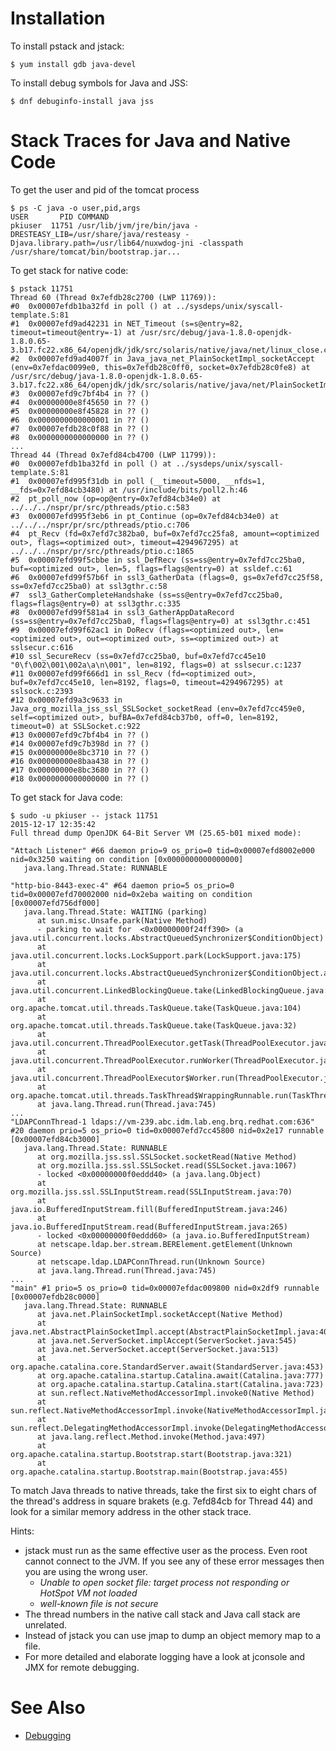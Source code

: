 = Installation =

To install pstack and jstack:

<pre>
$ yum install gdb java-devel
</pre>

To install debug symbols for Java and JSS:

<pre>
$ dnf debuginfo-install java jss
</pre>

= Stack Traces for Java and Native Code =

To get the user and pid of the tomcat process

<pre>
$ ps -C java -o user,pid,args
USER       PID COMMAND
pkiuser  11751 /usr/lib/jvm/jre/bin/java -DRESTEASY_LIB=/usr/share/java/resteasy -Djava.library.path=/usr/lib64/nuxwdog-jni -classpath /usr/share/tomcat/bin/bootstrap.jar...
</pre>

To get stack for native code:

<pre>
$ pstack 11751
Thread 60 (Thread 0x7efdb28c2700 (LWP 11769)):
#0  0x00007efdb1ba32fd in poll () at ../sysdeps/unix/syscall-template.S:81
#1  0x00007efd9ad42231 in NET_Timeout (s=s@entry=82, timeout=timeout@entry=-1) at /usr/src/debug/java-1.8.0-openjdk-1.8.0.65-3.b17.fc22.x86_64/openjdk/jdk/src/solaris/native/java/net/linux_close.c:361
#2  0x00007efd9ad4007f in Java_java_net_PlainSocketImpl_socketAccept (env=0x7efdac0099e0, this=0x7efdb28c0ff0, socket=0x7efdb28c0fe8) at /usr/src/debug/java-1.8.0-openjdk-1.8.0.65-3.b17.fc22.x86_64/openjdk/jdk/src/solaris/native/java/net/PlainSocketImpl.c:707
#3  0x00007efd9c7bf4b4 in ?? ()
#4  0x00000000e8f45650 in ?? ()
#5  0x00000000e8f45828 in ?? ()
#6  0x0000000000000001 in ?? ()
#7  0x00007efdb28c0f88 in ?? ()
#8  0x0000000000000000 in ?? ()
...
Thread 44 (Thread 0x7efd84cb4700 (LWP 11799)):
#0  0x00007efdb1ba32fd in poll () at ../sysdeps/unix/syscall-template.S:81
#1  0x00007efd995f31db in poll (__timeout=5000, __nfds=1, __fds=0x7efd84cb3480) at /usr/include/bits/poll2.h:46
#2  pt_poll_now (op=op@entry=0x7efd84cb34e0) at ../../../nspr/pr/src/pthreads/ptio.c:583
#3  0x00007efd995f3eb6 in pt_Continue (op=0x7efd84cb34e0) at ../../../nspr/pr/src/pthreads/ptio.c:706
#4  pt_Recv (fd=0x7efd7c382ba0, buf=0x7efd7cc25fa8, amount=<optimized out>, flags=<optimized out>, timeout=4294967295) at ../../../nspr/pr/src/pthreads/ptio.c:1865
#5  0x00007efd99f5cbbe in ssl_DefRecv (ss=ss@entry=0x7efd7cc25ba0, buf=<optimized out>, len=5, flags=flags@entry=0) at ssldef.c:61
#6  0x00007efd99f57b6f in ssl3_GatherData (flags=0, gs=0x7efd7cc25f58, ss=0x7efd7cc25ba0) at ssl3gthr.c:58
#7  ssl3_GatherCompleteHandshake (ss=ss@entry=0x7efd7cc25ba0, flags=flags@entry=0) at ssl3gthr.c:335
#8  0x00007efd99f581a4 in ssl3_GatherAppDataRecord (ss=ss@entry=0x7efd7cc25ba0, flags=flags@entry=0) at ssl3gthr.c:451
#9  0x00007efd99f62ac1 in DoRecv (flags=<optimized out>, len=<optimized out>, out=<optimized out>, ss=<optimized out>) at sslsecur.c:616
#10 ssl_SecureRecv (ss=0x7efd7cc25ba0, buf=0x7efd7cc45e10 "0\f\002\001\002a\a\n\001", len=8192, flags=0) at sslsecur.c:1237
#11 0x00007efd99f666d1 in ssl_Recv (fd=<optimized out>, buf=0x7efd7cc45e10, len=8192, flags=0, timeout=4294967295) at sslsock.c:2393
#12 0x00007efd9a3c9633 in Java_org_mozilla_jss_ssl_SSLSocket_socketRead (env=0x7efd7cc459e0, self=<optimized out>, bufBA=0x7efd84cb37b0, off=0, len=8192, timeout=0) at SSLSocket.c:922
#13 0x00007efd9c7bf4b4 in ?? ()
#14 0x00007efd9c7b398d in ?? ()
#15 0x00000000e8bc3710 in ?? ()
#16 0x00000000e8baa438 in ?? ()
#17 0x00000000e8bc3680 in ?? ()
#18 0x0000000000000000 in ?? ()
</pre>

To get stack for Java code:

<pre>
$ sudo -u pkiuser -- jstack 11751
2015-12-17 12:35:42
Full thread dump OpenJDK 64-Bit Server VM (25.65-b01 mixed mode):

"Attach Listener" #66 daemon prio=9 os_prio=0 tid=0x00007efd8002e000 nid=0x3250 waiting on condition [0x0000000000000000]
   java.lang.Thread.State: RUNNABLE

"http-bio-8443-exec-4" #64 daemon prio=5 os_prio=0 tid=0x00007efd70002000 nid=0x2eba waiting on condition [0x00007efd756df000]
   java.lang.Thread.State: WAITING (parking)
      at sun.misc.Unsafe.park(Native Method)
      - parking to wait for  <0x00000000f24ff390> (a java.util.concurrent.locks.AbstractQueuedSynchronizer$ConditionObject)
      at java.util.concurrent.locks.LockSupport.park(LockSupport.java:175)
      at java.util.concurrent.locks.AbstractQueuedSynchronizer$ConditionObject.await(AbstractQueuedSynchronizer.java:2039)
      at java.util.concurrent.LinkedBlockingQueue.take(LinkedBlockingQueue.java:442)
      at org.apache.tomcat.util.threads.TaskQueue.take(TaskQueue.java:104)
      at org.apache.tomcat.util.threads.TaskQueue.take(TaskQueue.java:32)
      at java.util.concurrent.ThreadPoolExecutor.getTask(ThreadPoolExecutor.java:1067)
      at java.util.concurrent.ThreadPoolExecutor.runWorker(ThreadPoolExecutor.java:1127)
      at java.util.concurrent.ThreadPoolExecutor$Worker.run(ThreadPoolExecutor.java:617)
      at org.apache.tomcat.util.threads.TaskThread$WrappingRunnable.run(TaskThread.java:61)
      at java.lang.Thread.run(Thread.java:745)
...
"LDAPConnThread-1 ldaps://vm-239.abc.idm.lab.eng.brq.redhat.com:636" #20 daemon prio=5 os_prio=0 tid=0x00007efd7cc45800 nid=0x2e17 runnable [0x00007efd84cb3000]
   java.lang.Thread.State: RUNNABLE
      at org.mozilla.jss.ssl.SSLSocket.socketRead(Native Method)
      at org.mozilla.jss.ssl.SSLSocket.read(SSLSocket.java:1067)
      - locked <0x00000000f0eddd40> (a java.lang.Object)
      at org.mozilla.jss.ssl.SSLInputStream.read(SSLInputStream.java:70)
      at java.io.BufferedInputStream.fill(BufferedInputStream.java:246)
      at java.io.BufferedInputStream.read(BufferedInputStream.java:265)
      - locked <0x00000000f0eddd60> (a java.io.BufferedInputStream)
      at netscape.ldap.ber.stream.BERElement.getElement(Unknown Source)
      at netscape.ldap.LDAPConnThread.run(Unknown Source)
      at java.lang.Thread.run(Thread.java:745)
...
"main" #1 prio=5 os_prio=0 tid=0x00007efdac009800 nid=0x2df9 runnable [0x00007efdb28c0000]
   java.lang.Thread.State: RUNNABLE
      at java.net.PlainSocketImpl.socketAccept(Native Method)
      at java.net.AbstractPlainSocketImpl.accept(AbstractPlainSocketImpl.java:409)
      at java.net.ServerSocket.implAccept(ServerSocket.java:545)
      at java.net.ServerSocket.accept(ServerSocket.java:513)
      at org.apache.catalina.core.StandardServer.await(StandardServer.java:453)
      at org.apache.catalina.startup.Catalina.await(Catalina.java:777)
      at org.apache.catalina.startup.Catalina.start(Catalina.java:723)
      at sun.reflect.NativeMethodAccessorImpl.invoke0(Native Method)
      at sun.reflect.NativeMethodAccessorImpl.invoke(NativeMethodAccessorImpl.java:62)
      at sun.reflect.DelegatingMethodAccessorImpl.invoke(DelegatingMethodAccessorImpl.java:43)
      at java.lang.reflect.Method.invoke(Method.java:497)
      at org.apache.catalina.startup.Bootstrap.start(Bootstrap.java:321)
      at org.apache.catalina.startup.Bootstrap.main(Bootstrap.java:455)
</pre>

To match Java threads to native threads, take the first six to eight chars of the thread's address in square brakets (e.g. 7efd84cb for Thread 44) and look for a similar memory address in the other stack trace.

Hints:
* jstack must run as the same effective user as the process. Even root cannot connect to the JVM. If you see any of these error messages then you are using the wrong user.
** ''Unable to open socket file: target process not responding or HotSpot VM not loaded''
** ''well-known file is not secure''
* The thread numbers in the native call stack and Java call stack are unrelated.
* Instead of jstack you can use jmap to dump an object memory map to a file.
* For more detailed and elaborate logging have a look at jconsole and JMX for remote debugging.

= See Also =

* [[Debugging]]